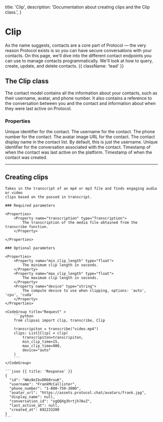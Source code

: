   title: 'Clip',
  description:
    'Documentation about creating clips and the Clip class.',
}

# Clip

As the name suggests, contacts are a core part of Protocol — the very reason Protocol exists is so you can have secure conversations with your contacts. On this page, we'll dive into the different contact endpoints you can use to manage contacts programmatically. We'll look at how to query, create, update, and delete contacts. {{ className: 'lead' }}

## The Clip class

The contact model contains all the information about your contacts, such as their username, avatar, and phone number. It also contains a reference to the conversation between you and the contact and information about when they were last active on Protocol.

### Properties

<Properties>
    <Property name="id" type="string">
        Unique identifier for the contact.
    </Property>
    <Property name="username" type="string">
        The username for the contact.
    </Property>
    <Property name="phone_number" type="string">
        The phone number for the contact.
    </Property>
    <Property name="avatar_url" type="string">
        The avatar image URL for the contact.
    </Property>
    <Property name="display_name" type="string">
        The contact display name in the contact list. By default, this is just the
        username.
    </Property>
    <Property name="conversation_id" type="string">
        Unique identifier for the conversation associated with the contact.
    </Property>
    <Property name="last_active_at" type="timestamp">
        Timestamp of when the contact was last active on the platform.
    </Property>
    <Property name="created_at" type="timestamp">
        Timestamp of when the contact was created.
    </Property>
</Properties>

---

## Creating clips

<Row>
  <Col>

    Takes in the transcript of an mp4 or mp3 file and finds engaging audio or video
    clips based on the passed in transcript.

    ### Required parameters

    <Properties>
        <Property name="transcription" type="Transcription">
            The transcription of the media file obtained from the transcribe function.
        </Property>
        
    </Properties>

    ### Optional parameters

    <Properties>
        <Property name="min_clip_length" type="float">
            The minimum clip length in seconds.
        </Property>
        <Property name="max_clip_length" type="float">
            The maximum clip length in seconds.
        </Property>
        <Property name="device" type="string">
            The compute device to use when clipping, options: 'auto', 'cpu', 'cuda'
        </Property>
    </Properties>

  </Col>

  <Col sticky>

    <CodeGroup title="Request" >
        ```python
        from clipsai import clip, transcribe, Clip

        transcripiton = transcribe("video.mp4")
        clips: List[Clip] = clip(
            transcripiton=transcripiton,
            min_clip_time=15,
            max_clip_time=900,
            device="auto"
        )
        ```
    </CodeGroup>

    ```json {{ title: 'Response' }}
    {
      "id": "WAz8eIbvDR60rouK",
      "username": "FrankMcCallister",
      "phone_number": "1-800-759-3000",
      "avatar_url": "https://assets.protocol.chat/avatars/frank.jpg",
      "display_name": null,
      "conversation_id": "xgQQXg3hrtjh7AvZ",
      "last_active_at": null,
      "created_at": 692233200
    }
    ```

  </Col>
</Row>

